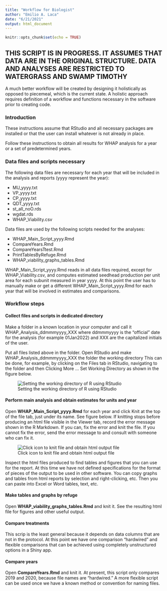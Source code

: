 ```yaml
---
title: "Workflow for Biologist"
author: "Emilio A. Laca"
date: "6/21/2021"
output: html_document
---
```


```r

knitr::opts_chunk$set(echo = TRUE)

```

## THIS SCRIPT IS IN PROGRESS. IT ASSUMES THAT DATA ARE IN THE ORIGINAL STRUCTURE. DATA AND ANALYSES ARE RESTRICTED TO WATERGRASS AND SWAMP TIMOTHY

A much better workflow will be created by designing it holistically as opposed to piecemeal, which is the current state. A holistic approach requires definition of a workflow and functions necessary in the software prior to creating code.

### Introduction

These instructions assume that RStudio and all necessary packages are installed or that the user can install whatever is not already in place.

Follow these instructions to obtain all results for WHAP analysis for a year or a set of predetermined years.

### Data files and scripts necessary

The following data files are necessary for each year that will be included in the analysis and reports (yyyy represent the year):

- MU_yyyy.txt
- VP_yyyy.txt
- CP_yyyy.txt
- QDT_yyyy.txt
- st_all_noO.rds
- wgdat.rds
- WHAP_Viability.csv

Data files are used by the following scripts needed for the analyses:

- WHAP_Main_Script_yyyy.Rmd
- CompareYears.Rmd
- CompareYearsTtest.Rmd
- PrintTablesByRefuge.Rmd
- WHAP_viability_graphs_tables.Rmd

WHAP_Main_Script_yyyy.Rmd reads in all data files required, except for WHAP_Viability.csv, and computes estimated seedhead production per unit area for each subunit measured in year yyyy. At this point the user has to manually make or get a different WHAP_Main_Script_yyyy.Rmd for each year that will be involved in estimates and comparisons.

### Workflow steps

#### Collect files and scripts in dedicated directory

Make a folder in a known location in your computer and call it WHAP_Analysis_ddmmmyyyy_XXX where ddmmmyyyy is the "official" date for the analysis (for example 01Jan2022) and XXX are the capitalized initials of the user.

Put all files listed above in the folder. Open RStudio and make WHAP_Analysis_ddmmmyyyy_XXX the folder the working directory This can be done, for example, by clicking on the Files tab in RStudio, navigating to the folder and then Clicking More ... Set Working Directory as shown in the figure below.

![Setting the working directory of R using RStudio](SetWorkingDirectory.png)

#### Perform main analysis and obtain estimates for units and year

Open **WHAP_Main_Script_yyyy.Rmd** for each year and click Knit at the top of the file tab, just under its name. See figure below. If knitting stops before producing an html file visible in the Viewer tab, record the error message shown in the R Markdown. If you can, fix the error and knit the file. If you cannot fix the error, send the error message to and consult with someone who can fix it.

![Click icon to knit file and obtain html output file](KnitFile.png)

Inspect the html files produced to find tables and figures that you can use for the report. At this time we have not defined specifications for the format of pieces of the output to be used in other software. You can copy graphs and tables from html reports by selection and right-clicking, etc. Then you can paste into Excel or Word tables, text, etc. 

#### Make tables and graphs by refuge

Open **WHAP_viability_graphs_tables.Rmd** and knit it. See the resulting html file for figures and other useful output.

#### Compare treatments

This scrip is the least general because it depends on data columns that are not in the protocol. At this point we have one comparison "hardwired" and flexible comparisons that can be achieved using completely unstructured options in a Shiny app.


#### Compare years

Open **CompareYears.Rmd** and knit it. At present, this script only compares 2019 and 2020, because file names are "hardwired." A more flexible script can be used once we have a known method or convention for naming files.

### 
